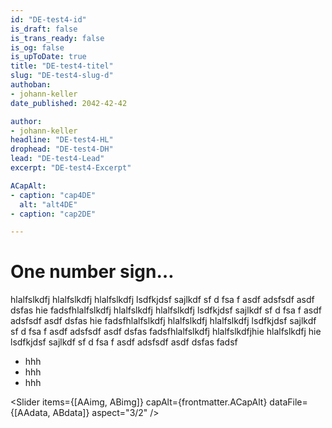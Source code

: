 ```yaml
---
id: "DE-test4-id"
is_draft: false
is_trans_ready: false
is_og: false
is_upToDate: true
title: "DE-test4-titel"
slug: "DE-test4-slug-d"
authoban:
- johann-keller
date_published: 2042-42-42

author:
- johann-keller
headline: "DE-test4-HL"
drophead: "DE-test4-DH"
lead: "DE-test4-Lead"
excerpt: "DE-test4-Excerpt"

ACapAlt:
- caption: "cap4DE"
  alt: "alt4DE"
- caption: "cap2DE"

---
```




# One number sign…

hlalfslkdfj hlalfslkdfj hlalfslkdfj lsdfkjdsf sajlkdf sf d fsa f asdf adsfsdf asdf dsfas hie
fadsfhlalfslkdfj hlalfslkdfj hlalfslkdfj lsdfkjdsf<R id="example4" /> sajlkdf sf d fsa f asdf adsfsdf asdf dsfas hie
fadsfhlalfslkdfj hlalfslkdfj hlalfslkdfj lsdfkjdsf sajlkdf sf d fsa f asdf adsfsdf asdf dsfas fadsfhlalfslkdfj hlalfslkdfjhie
 hlalfslkdfj hie<R id="example4" /><R id="example2" />
lsdfkjdsf sajlkdf sf d fsa f asdf adsfsdf asdf dsfas fadsf<R id="example2" />

* hhh<R id="example4" />
* hhh<R id="example2" />
* hhh<R id="example3" />

<Slider items={[AAimg, ABimg]} capAlt={frontmatter.ACapAlt} dataFile={[AAdata, ABdata]} aspect="3/2" />